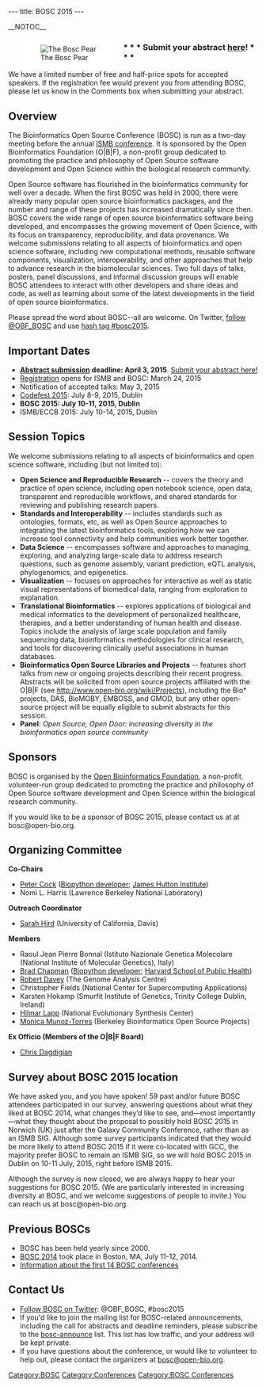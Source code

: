 ---
title: BOSC 2015
---

__NOTOC__

<div style="float:left; maxwidth: 180px; margin-left:25px; margin-right:15px; background-color: #FFFFFF">[[Image:Pear.png|left|The Bosc Pear]]</div>

=== * * * Submit your abstract [[BOSC_Abstract_Submission|here]]! * * * ===
We have a limited number of free and half-price spots for accepted speakers. If the registration fee would prevent you from attending BOSC, please let us know in the Comments box when submitting your abstract.

== Overview ==

The Bioinformatics Open Source Conference (BOSC) is run as a two-day meeting before the annual [http://www.iscb.org/ismbeccb2015 ISMB conference]. It is sponsored by the Open Bioinformatics Foundation (O|B|F), a non-profit group dedicated to promoting the practice and philosophy of Open Source software development and Open Science within the biological research community. 

Open Source software has flourished in the bioinformatics community for well over a decade. When the first BOSC was held in 2000, there were already many popular open source bioinformatics packages, and the number and range of these projects has increased dramatically since then. BOSC covers the wide range of open source bioinformatics software being developed, and encompasses the growing movement of Open Science, with its focus on transparency, reproducibility, and data provenance.  We welcome submissions relating to all aspects of bioinformatics and open science software, including new computational methods, reusable software components, visualization, interoperability, and other approaches that help to advance research in the biomolecular sciences. Two full days of talks, posters, panel discussions, and informal discussion groups will enable BOSC attendees to interact with other developers and share ideas and code, as well as learning about some of the latest developments in the field of open source bioinformatics.

Please spread the word about BOSC--all are welcome. On Twitter, [https://twitter.com/OBF_BOSC follow @OBF_BOSC] and use [https://twitter.com/search?q=%23BOSC2015 hash tag #bosc2015].

== Important Dates ==

* ''' [[BOSC_Abstract_Submission|Abstract submission]] deadline: April 3, 2015'''.  [[BOSC_Abstract_Submission|Submit your abstract here!]]
* [https://www.iscb.org/ismbeccb2015-registration Registration] opens for ISMB and BOSC: March 24, 2015
* Notification of accepted talks: May 3, 2015
* [[Codefest 2015]]: July 8-9, 2015, Dublin
* '''BOSC 2015: July 10-11, 2015, Dublin'''
* ISMB/ECCB 2015: July 10-14, 2015, Dublin

== Session Topics ==
We welcome submissions relating to all aspects of bioinformatics and open science software, including (but not limited to):
* '''Open Science and Reproducible Research''' -- covers the theory and practice of open science, including open notebook science, open data, transparent and reproducible workflows, and shared standards for reviewing and publishing research papers.
* '''Standards and Interoperability''' -- includes standards such as ontologies, formats, etc, as well as Open Source approaches to integrating the latest bioinformatics tools, exploring how we can increase tool connectivity and help communities work better together.
* '''Data Science''' -- encompasses software and approaches to managing, exploring, and analyzing large-scale data to address research questions, such as genome assembly, variant prediction, eQTL analysis, phylogenomics, and epigenetics.
* '''Visualization''' -- focuses on approaches for interactive as well as static visual representations of biomedical data, ranging from exploration to explanation.
* '''Translational Bioinformatics''' -- explores applications of biological and medical informatics to the development of personalized healthcare, therapies, and a better understanding of human health and disease. Topics include the analysis of large scale population and family sequencing data, bioinformatics methodologies for clinical research, and tools for discovering clinically useful associations in human databases.
* '''Bioinformatics Open Source Libraries and Projects''' -- features short talks from new or ongoing projects describing their recent progress. Abstracts will be solicited from open source projects affiliated with the O|B|F (see http://www.open-bio.org/wiki/Projects), including the Bio* projects, DAS, BioMOBY, EMBOSS, and GMOD, but any other open-source project will be equally eligible to submit abstracts for this session.
* '''Panel''': ''Open Source, Open Door: increasing diversity in the bioinformatics open source community''

== Sponsors ==

BOSC is organised by the [[Main_Page|Open Bioinformatics Foundation]], a non-profit, volunteer-run group dedicated to promoting the practice and philosophy of Open Source software development and Open Science within the biological research community.

If you would like to be a sponsor of BOSC 2015, please contact us at at bosc@open-bio.org.

== Organizing Committee ==

'''Co-Chairs'''

* [http://www.scri.ac.uk/staff/petercock Peter Cock] ([http://biopython.org Biopython developer]; [http://www.hutton.ac.uk James Hutton Institute])
* Nomi L. Harris (Lawrence Berkeley National Laboratory)

'''Outreach Coordinator'''
* [https://sites.google.com/site/sarahhird/ Sarah Hird] (University of California, Davis)

'''Members'''

* Raoul Jean Pierre Bonnal (Istituto Nazionale Genetica Molecolare (National Institute of Molecular Genetics), Italy)
* [http://bcbio.wordpress.com Brad Chapman] ([http://biopython.org Biopython developer]; [http://compbio.sph.harvard.edu/chb/ Harvard School of Public Health])
* [http://www.tgac.ac.uk/bioinformatics/sequencing-informatics/robert-davey/ Robert Davey] (The Genome Analysis Centre)
* Christopher Fields (National Center for Supercomputing Applications)
* Karsten Hokamp (Smurfit Institute of Genetics, Trinity College Dublin, Ireland)
* [http://www.bioperl.org/wiki/Hilmar_Lapp Hilmar Lapp] (National Evolutionary Synthesis Center)
* [http://berkeleybop.org/person/monica-munoz-torres Monica Munoz-Torres]  (Berkeley Bioinformatics Open Source Projects)

'''Ex Officio (Members of the O|B|F Board)'''
* [http://www.bioperl.org/wiki/Chris_Dagdigian Chris Dagdigian]

== Survey about BOSC 2015 location ==
We have asked you, and you have spoken! 59 past and/or future BOSC attendees participated in our survey, answering questions about what they liked at BOSC 2014, what changes they’d like to see, and—most importantly—what they thought about the proposal to possibly hold BOSC 2015 in Norwich (UK) just after the Galaxy Community Conference, rather than as an ISMB SIG. Although some survey participants indicated that they would be more likely to attend BOSC 2015 if it were co-located with GCC, the majority prefer BOSC to remain an ISMB SIG, so we will hold BOSC 2015 in Dublin on 10-11 July, 2015, right before ISMB 2015.

Although the survey is now closed, we are always happy to hear your suggestions for BOSC 2015. (We are particularly interested in increasing diversity at BOSC, and we welcome suggestions of people to invite.) You can reach us at bosc@open-bio.org.

== Previous BOSCs ==

* BOSC has been held yearly since 2000.
* [[BOSC 2014]] took place in Boston, MA, July 11-12, 2014.
* [[Past BOSC conferences | Information about the first 14 BOSC conferences]]

== Contact Us ==

* [https://twitter.com/OBF_BOSC Follow BOSC on Twitter]: @OBF_BOSC, #bosc2015
* If you'd like to join the mailing list for BOSC-related announcements, including the call for abstracts and deadline reminders, please subscribe to the [http://lists.open-bio.org/mailman/listinfo/bosc-announce bosc-announce] list.  This list has low traffic, and your address will be kept private.
* If you have questions about the conference, or would like to volunteer to help out, please contact the organizers at [mailto:bosc@open-bio.org bosc@open-bio.org].

[[Category:BOSC]] [[Category:Conferences]]
[[Category:BOSC Conferences]]